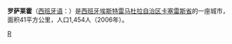 {{Unreferenced|time=2019-01-20T19:44:42+00:00}}
{{Infobox settlement
| name                    = 罗萨莱霍
| native_name             = Rosalejo
| settlement_type         = 市镇
| image_skyline           = 
| imagesize               = 
| image_alt               = 
| image_caption           = 
| image_flag              = 
| flag_size               = 
| flag_alt                = 
| image_shield            = 
| shield_size             = 
| shield_alt              = 
| nickname                = 
| motto                   = 
| pushpin_map             = Spain
| pushpin_label_position  = 
| pushpin_map_alt         = 
| pushpin_map_caption     = 在西班牙的位置
| latd  = 39|latm  = 59|lats  = 36|latNS  = N 
| longd = 5|longm = 27|longs = 24|longEW = W
| coordinates_type        = region:ES_type:city
| coordinates_display     = inline,title
| coordinates_footnotes   = 
| subdivision_type        = 国家
| subdivision_name        = 西班牙
| subdivision_type1       = [[西班牙行政区划|自治区]]
| subdivision_name1       = [[埃斯特雷马杜拉|埃斯特雷马杜拉]]
| subdivision_type2       = [[省_(西班牙)|省]]
| subdivision_name2       = [[卡塞雷斯省|卡塞雷斯省]]
| established_title       = 
| established_date        = 
| leader_party            = 
| leader_title            = 
| leader_name             = 
| area_footnotes          = 
| area_total_km2          = 42
| elevation_footnotes     = 
| elevation_m             = 
| population_footnotes    = 
| population_total        = 1675
| population_as_of        = 2001
| population_density_km2  = auto
| population_demonym      = 
| population_note         = 
| timezone1               = [[欧洲中部时间|CET]]
| utc_offset1             = +1
| timezone1_DST           = [[欧洲中部夏令时间|CEST]]
| utc_offset1_DST         = +2
| postal_code_type        = 邮编
| postal_code             = 
| area_code_type          = 
| area_code               = 
| website                 = 
| footnotes               = 
}}
'''罗萨莱霍'''（[[西班牙语|西班牙语]]：'''{{lang|es|Rosalejo}}'''）是[[西班牙|西班牙]][[埃斯特雷马杜拉自治区|埃斯特雷马杜拉自治区]][[卡塞雷斯省|卡塞雷斯省]]的一座城市，面积41平方公里，人口1,454人（2006年）。

{{卡塞雷斯省市鎮}}

[[Category:卡塞雷斯省市镇|R]]


{{Spain-geo-stub}}